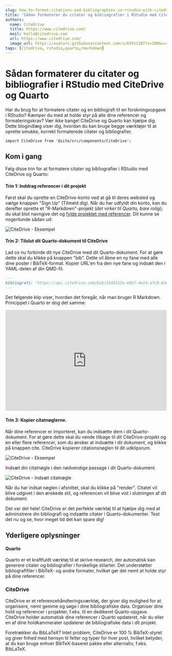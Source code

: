 ```yaml
---
slug: how-to-format-citations-and-bibliographies-in-rstudio-with-citedrive-and-quarto
title: 'Sådan formaterer du citater og bibliografier i RStudio med CiteDrive og Quarto'
authors:
  name: CiteDrive
  title: https://www.citedrive.com/
  mail: hello@citedrive.com
  url: https://www.citedrive.com/
  image_url: https://avatars.githubusercontent.com/u/65911387?s=200&v=4
tags: [citedrive, rstudio,quarto,rmarkdown]
---
```


# Sådan formaterer du citater og bibliografier i RStudio med CiteDrive og Quarto


Har du brug for at formatere citater og en bibliografi til en forskningsopgave i RStudio? Kæmper du med at holde styr på alle dine referencer og formateringskrav? Vær ikke bange! CiteDrive og Quarto kan hjælpe dig. Dette blogindlæg viser dig, hvordan du kan bruge begge værktøjer til at oprette smukke, korrekt formaterede citater og bibliografier.

```mdx-code-block
import CiteDrive from '@site/src/components/CiteDrive';
```
<CiteDrive /> 

## Kom i gang

Følg disse trin for at formatere citater og bibliografier i RStudio med CiteDrive og Quarto:


#### Trin 1: Inddrag referencer i dit projekt

Først skal du oprette en CiteDrive-konto ved at gå til deres websted og vælge knappen "Sign Up" (Tilmeld dig). Når du har udfyldt din konto, kan du derefter oprette et "R-Markdown"-projekt (*det virker til Quarto, bare rolig*); du skal blot navngive det og [fylde projektet med referencer](https://citedrive.medium.com/adding-bibliographic-references-to-rstudio-using-citedrive-create-citations-in-r-markdown-or-9b1e1ab59cf6). Dit kunne se nogenlunde sådan ud:

![CiteDrive - Eksempel](@site/static/img/tutorial/citedrive_project_example.png)

#### Trin 2: Tilslut dit Quarto-dokument til CiteDrive

Lad os nu forbinde dit nye CiteDrive med dit Quarto-dokument. For at gøre dette skal du klikke på knappen "bib". Dette vil åbne en ny fane med alle dine poster i BibTeX-format. Kopier URL'en fra den nye fane og indsæt den i YAML-delen af din QMD-fil.


````md
---
bibliografi: "https://api.citedrive.com/bib/514b115a-e8b7-4e14-a7c8-83e88337ad12/references.bib?x=eyJpZCI6ICI1MTRiFTE1YS1lOGI3LTRlMTQtYTdjOC04M2U4ODMzN2FkMTIiLCAidXNlciI6ICI5NzgiLCAic2lnbmF0dXJlIjogIjBkZDgzNGM1NDg2YzE2MTRhYTUzZDAyNmI1YjFhZjgxNTg3ODc4NDQ3Yzk1ODQ1ZWI2ZTA5UTQ5YTFlNDdlMGIifQ==.bib"
---
````

Det følgende klip viser, hvordan det foregår, når man bruger R Markdown. Princippet i Quarto er dog det samme:

<iframe width="100%" height="315" src="https://www.youtube.com/embed/7ON96F0GD-Y" title="YouTube video player" frameborder="0" allow="accelerometer; autoplay; clipboard-write; encrypted-media; gyroscope; picture-in-picture" allowfullscreen></iframe>

#### Trin 3: Kopier citatnøglerne.

Når dine referencer er importeret, kan du indsætte dem i dit Quarto-dokument. For at gøre dette skal du vende tilbage til dit CiteDrive-projekt og en eller flere referencer, som du ønsker at indsætte i dit dokument, og klikke på knappen cite. CiteDrive kopierer citationsnøglen til dit udklipsrum.

![CiteDrive - Eksempel](@site/static/img/tutorial/citedrive_copy_citation.gif)

Indsæt din citatnøgle i den nødvendige passage i dit Quarto-dokument.

![CiteDrive - Indsæt citatnøgle](@site/static/img/tutorial/citedrive_paste_citation_rstudio.gif) 


Når du har indsat nøglen i afsnittet, skal du klikke på "render". Citatet vil blive udgivet i den ønskede stil, og referencen vil blive vist i slutningen af dit dokument.

Det var det hele! CiteDrive er det perfekte værktøj til at hjælpe dig med at administrere din bibliografi og indsætte citater i Quarto-dokumenter. Test det nu og se, hvor meget tid det kan spare dig!

## Yderligere oplysninger

#### Quarto
Quarto er et kraftfuldt værktøj til at skrive research, der automatisk kan generere citater og bibliografier i forskellige stilarter. Det understøtter bibliografifiler i BibTeX- og andre formater, hvilket gør det nemt at holde styr på dine referencer.


### CiteDrive
CiteDrive er et referencehåndteringsværktøj, der giver dig mulighed for at organisere, nemt gemme og søge i dine bibliografiske data. Organiser dine hold og referencer i projekter, f.eks. til en dedikeret Quarto-opgave. CiteDrive holder automatisk dine referencer i Quarto opdateret, når du eller en af dine holdkammerater opdaterer de bibliografiske data i dit projekt.

Foretrækker du BibLaTeX? Intet problem, CiteDrive er 100 % BibTeX-styret og giver frihed med hensyn til felter og typer for hver post, hvilket betyder, at du kan bruge enhver BibTeX-baseret pakke eller alternativ, f.eks. BibLaTeX.